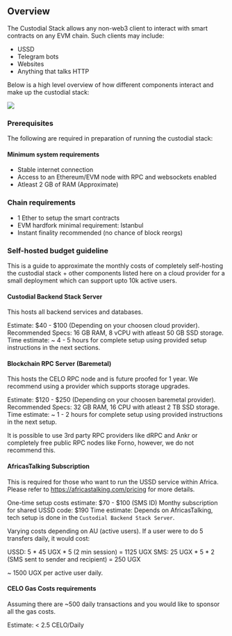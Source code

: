 ## Overview

The Custodial Stack allows any non-web3 client to interact with smart contracts on any EVM chain. Such clients may include:

* USSD
* Telegram bots
* Websites
* Anything that talks HTTP

Below is a high level overview of how different components interact and make up the custodial stack:

![](/custodial.png)

### Prerequisites

The following are required in preparation of running the custodial stack:

#### Minimum system requirements

* Stable internet connection
* Access to an Ethereum/EVM node with RPC and websockets enabled
* Atleast 2 GB of RAM (Approximate)

### Chain requirements

* 1 Ether to setup the smart contracts
* EVM hardfork minimal requirement: Istanbul
* Instant finality recommended (no chance of block reorgs)

### Self-hosted budget guideline

This is a guide to approximate the monthly costs of completely self-hosting the custodial stack + other components listed here on a cloud provider for a small deployment which can support upto 10k active users. 

#### Custodial Backend Stack Server

This hosts all backend services and databases.

Estimate: $40 - $100 (Depending on your choosen cloud provider).
Recommended Specs: 16 GB RAM, 8 vCPU with atleast 50 GB SSD storage.
Time estimate: ~ 4 - 5  hours for complete setup using provided setup instructions in the next sections.

#### Blockchain RPC Server (Baremetal)

This hosts the CELO RPC node and is future proofed for 1 year. We recommend using a provider which supports storage upgrades.

Estimate: $120 - $250 (Depending on your choosen baremetal provider).
Recommended Specs: 32 GB RAM, 16 CPU with atleast 2 TB SSD storage.
Time estimate: ~ 1 - 2 hours for complete setup using provided instructions in the next setup.

It is possible to use 3rd party RPC providers like dRPC and Ankr or completely free public RPC nodes like Forno, however, we do not recommend this.

#### AfricasTalking Subscription

This is required for those who want to run the USSD service within Africa. Please refer to https://africastalking.com/pricing for more details.

One-time setup costs estimate: $70 - $100 (SMS ID)
Monthy subscription for shared USSD code: $190
Time estimate: Depends on AfricasTalking, tech setup is done in the `Custodial Backend Stack Server`.

Varying costs depending on AU (active users). If a user were to do 5 transfers daily, it would cost:

USSD: 5 * 45 UGX * 5 (2 min session) =  1125 UGX
SMS: 25 UGX * 5 * 2 (SMS sent to sender and recipient) = 250 UGX

~ 1500 UGX per active user daily.

#### CELO Gas Costs requirements

Assuming there are ~500 daily transactions and you would like to sponsor all the gas costs.

Estimate: < 2.5 CELO/Daily


